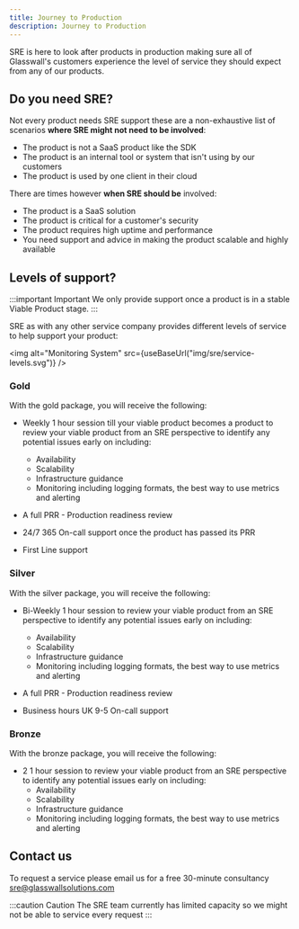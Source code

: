 ```yaml
---
title: Journey to Production
description: Journey to Production
---
```



SRE is here to look after products in production making sure all of Glasswall's customers experience the level of service they should expect from any of our products.

## Do you need SRE?

Not every product needs SRE support these are a non-exhaustive list of scenarios **where SRE might not need to be involved**:

- The product is not a SaaS product like the SDK
- The product is an internal tool or system that isn't using by our customers
- The product is used by one client in their cloud

There are times however **when SRE should be** involved:

- The product is a SaaS solution
- The product is critical for a customer's security
- The product requires high uptime and performance
- You need support and advice in making the product scalable and highly available

## Levels of support?

:::important Important
We only provide support once a product is in a stable Viable Product stage.
:::

SRE as with any other service company provides different levels of service to help support your product:

<img alt="Monitoring System" src={useBaseUrl("img/sre/service-levels.svg")} />

### Gold

With the gold package, you will receive the following:

- Weekly 1 hour session till your viable product becomes a product to review your viable product from an SRE perspective to identify any potential issues early on including:

  - Availability
  - Scalability
  - Infrastructure guidance
  - Monitoring including logging formats, the best way to use metrics and alerting

- A full PRR - Production readiness review
- 24/7 365 On-call support once the product has passed its PRR
- First Line support

### Silver

With the silver package, you will receive the following:

- Bi-Weekly 1 hour session to review your viable product from an SRE perspective to identify any potential issues early on including:

  - Availability
  - Scalability
  - Infrastructure guidance
  - Monitoring including logging formats, the best way to use metrics and alerting

- A full PRR - Production readiness review
- Business hours UK 9-5 On-call support

### Bronze

With the bronze package, you will receive the following:

- 2 1 hour session to review your viable product from an SRE perspective to identify any potential issues early on including:
  - Availability
  - Scalability
  - Infrastructure guidance
  - Monitoring including logging formats, the best way to use metrics and alerting

## Contact us

To request a service please email us for a free 30-minute consultancy <a href="mailto:sre@glasswallsolutions.com&subject=Consultnacy%20Request"> sre@glasswallsolutions.com</a>

:::caution Caution
The SRE team currently has limited capacity so we might not be able to service every request
:::
